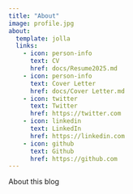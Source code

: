 ---
title: "About"
image: profile.jpg
about:
  template: jolla
  links:
    - icon: person-info
      text: CV
      href: docs/Resume2025.md
    - icon: person-info
      text: Cover Letter
      href: docs/Cover Letter.md
    - icon: twitter
      text: Twitter
      href: https://twitter.com
    - icon: linkedin
      text: LinkedIn
      href: https://linkedin.com
    - icon: github
      text: Github
      href: https://github.com
---

About this blog
